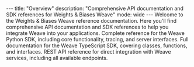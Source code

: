 --- title: "Overview" description: "Comprehensive API documentation and SDK references for Weights & Biases Weave" mode: wide --- Welcome to the Weights & Biases Weave reference documentation. Here you'll find comprehensive API documentation and SDK references to help you integrate Weave into your applications. <CardGroup cols={3}> <Card title="Python SDK" icon="python" href="/reference/python-sdk/weave" > Complete reference for the Weave Python SDK, including core functionality, tracing, and server interfaces. </Card> <Card title="TypeScript SDK" icon="js" href="/reference/typescript-sdk/weave" > Full documentation for the Weave TypeScript SDK, covering classes, functions, and interfaces. </Card> <Card title="Service API" icon="code" href="/reference/service-api" > REST API reference for direct integration with Weave services, including all available endpoints. </Card> </CardGroup>